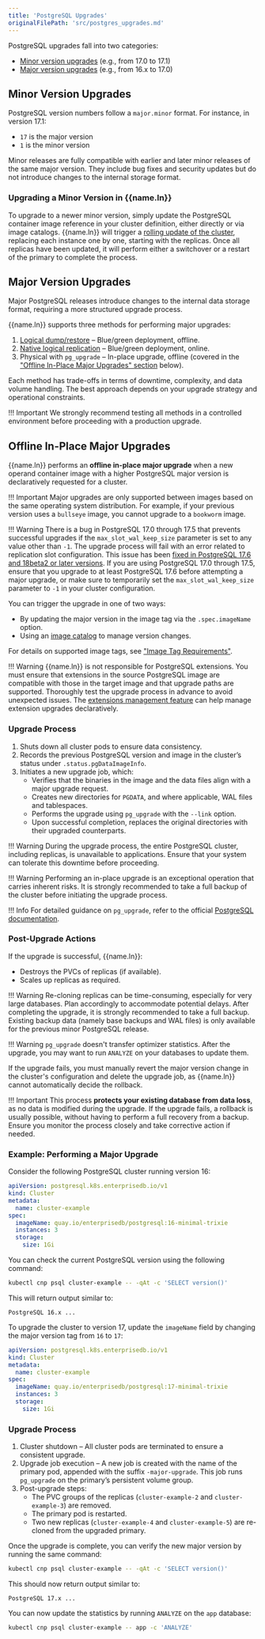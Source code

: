 ```yaml
---
title: 'PostgreSQL Upgrades'
originalFilePath: 'src/postgres_upgrades.md'
---
```




PostgreSQL upgrades fall into two categories:

-   [Minor version upgrades](#minor-version-upgrades) (e.g., from 17.0 to 17.1)
-   [Major version upgrades](#major-version-upgrades) (e.g., from 16.x to 17.0)

## Minor Version Upgrades

PostgreSQL version numbers follow a `major.minor` format. For instance, in
version 17.1:

-   `17` is the major version
-   `1` is the minor version

Minor releases are fully compatible with earlier and later minor releases of
the same major version. They include bug fixes and security updates but do not
introduce changes to the internal storage format.

### Upgrading a Minor Version in {{name.ln}}

To upgrade to a newer minor version, simply update the PostgreSQL container
image reference in your cluster definition, either directly or via image catalogs.
{{name.ln}} will trigger a [rolling update of the cluster](rolling_update.md),
replacing each instance one by one, starting with the replicas. Once all
replicas have been updated, it will perform either a switchover or a restart of
the primary to complete the process.

## Major Version Upgrades

Major PostgreSQL releases introduce changes to the internal data storage
format, requiring a more structured upgrade process.

{{name.ln}} supports three methods for performing major upgrades:

1.  [Logical dump/restore](database_import.md) – Blue/green deployment, offline.
2.  [Native logical replication](logical_replication.md#example-of-live-migration-and-major-postgres-upgrade-with-logical-replication) – Blue/green deployment, online.
3.  Physical with `pg_upgrade` – In-place upgrade, offline (covered in the
    ["Offline In-Place Major Upgrades" section](#offline-in-place-major-upgrades) below).

Each method has trade-offs in terms of downtime, complexity, and data volume
handling. The best approach depends on your upgrade strategy and operational
constraints.

!!! Important
    We strongly recommend testing all methods in a controlled environment
    before proceeding with a production upgrade.

## Offline In-Place Major Upgrades

{{name.ln}} performs an **offline in-place major upgrade** when a new operand
container image with a higher PostgreSQL major version is declaratively
requested for a cluster.

!!! Important
    Major upgrades are only supported between images based on the same
    operating system distribution. For example, if your previous version uses a
    `bullseye` image, you cannot upgrade to a `bookworm` image.

!!! Warning
    There is a bug in PostgreSQL 17.0 through 17.5 that prevents successful upgrades
    if the `max_slot_wal_keep_size` parameter is set to any value other than `-1`.
    The upgrade process will fail with an error related to replication slot configuration.
    This issue has been [fixed in PostgreSQL 17.6 and 18beta2 or later versions](https://github.com/postgres/postgres/commit/f36e5774).
    If you are using PostgreSQL 17.0 through 17.5, ensure that you upgrade to at least
    PostgreSQL 17.6 before attempting a major upgrade, or make sure to temporarily set
    the `max_slot_wal_keep_size` parameter to `-1` in your cluster configuration.

You can trigger the upgrade in one of two ways:

-   By updating the major version in the image tag via the `.spec.imageName`
    option.
-   Using an [image catalog](image_catalog.md) to manage version changes.

For details on supported image tags, see
["Image Tag Requirements"](container_images.md#image-tag-requirements).

!!! Warning
    {{name.ln}} is not responsible for PostgreSQL extensions. You must ensure
    that extensions in the source PostgreSQL image are compatible with those in the
    target image and that upgrade paths are supported. Thoroughly test the upgrade
    process in advance to avoid unexpected issues.
    The [extensions management feature](declarative_database_management.md#managing-extensions-in-a-database)
    can help manage extension upgrades declaratively.

### Upgrade Process

1.  Shuts down all cluster pods to ensure data consistency.
2.  Records the previous PostgreSQL version and image in the cluster’s status under
    `.status.pgDataImageInfo`.
3.  Initiates a new upgrade job, which:
    -   Verifies that the binaries in the image and the data files align with a
        major upgrade request.
    -   Creates new directories for `PGDATA`, and where applicable, WAL files and
        tablespaces.
    -   Performs the upgrade using `pg_upgrade` with the `--link` option.
    -   Upon successful completion, replaces the original directories with their
        upgraded counterparts.

!!! Warning
    During the upgrade process, the entire PostgreSQL cluster, including
    replicas, is unavailable to applications. Ensure that your system can
    tolerate this downtime before proceeding.

!!! Warning
    Performing an in-place upgrade is an exceptional operation that carries inherent
    risks. It is strongly recommended to take a full backup of the cluster before
    initiating the upgrade process.

!!! Info
    For detailed guidance on `pg_upgrade`, refer to the official
    [PostgreSQL documentation](https://www.postgresql.org/docs/current/pgupgrade.html).

### Post-Upgrade Actions

If the upgrade is successful, {{name.ln}}:

-   Destroys the PVCs of replicas (if available).
-   Scales up replicas as required.

!!! Warning
    Re-cloning replicas can be time-consuming, especially for very large
    databases. Plan accordingly to accommodate potential delays. After completing
    the upgrade, it is strongly recommended to take a full backup. Existing backup
    data (namely base backups and WAL files) is only available for the previous
    minor PostgreSQL release.

!!! Warning
    `pg_upgrade` doesn't transfer optimizer statistics. After the upgrade, you
    may want to run `ANALYZE` on your databases to update them.

If the upgrade fails, you must manually revert the major version change in the
cluster's configuration and delete the upgrade job, as {{name.ln}} cannot
automatically decide the rollback.

!!! Important
    This process **protects your existing database from data loss**, as no data
    is modified during the upgrade. If the upgrade fails, a rollback is
    usually possible, without having to perform a full recovery from a backup.
    Ensure you monitor the process closely and take corrective action if needed.

### Example: Performing a Major Upgrade

Consider the following PostgreSQL cluster running version 16:

```yaml
apiVersion: postgresql.k8s.enterprisedb.io/v1
kind: Cluster
metadata:
  name: cluster-example
spec:
  imageName: quay.io/enterprisedb/postgresql:16-minimal-trixie
  instances: 3
  storage:
    size: 1Gi
```

You can check the current PostgreSQL version using the following command:

```sh
kubectl cnp psql cluster-example -- -qAt -c 'SELECT version()'
```

This will return output similar to:

```console
PostgreSQL 16.x ...
```

To upgrade the cluster to version 17, update the `imageName` field by changing
the major version tag from `16` to `17`:

```yaml
apiVersion: postgresql.k8s.enterprisedb.io/v1
kind: Cluster
metadata:
  name: cluster-example
spec:
  imageName: quay.io/enterprisedb/postgresql:17-minimal-trixie
  instances: 3
  storage:
    size: 1Gi
```

### Upgrade Process

1.  Cluster shutdown – All cluster pods are terminated to ensure a consistent
    upgrade.
2.  Upgrade job execution – A new job is created with the name of the primary
    pod, appended with the suffix `-major-upgrade`. This job runs `pg_upgrade`
    on the primary’s persistent volume group.
3.  Post-upgrade steps:
    -   The PVC groups of the replicas (`cluster-example-2` and
        `cluster-example-3`) are removed.
    -   The primary pod is restarted.
    -   Two new replicas (`cluster-example-4` and `cluster-example-5`) are
        re-cloned from the upgraded primary.

Once the upgrade is complete, you can verify the new major version by running
the same command:

```sh
kubectl cnp psql cluster-example -- -qAt -c 'SELECT version()'
```

This should now return output similar to:

```console
PostgreSQL 17.x ...
```

You can now update the statistics by running `ANALYZE` on the `app` database:

```sh
kubectl cnp psql cluster-example -- app -c 'ANALYZE'
```
